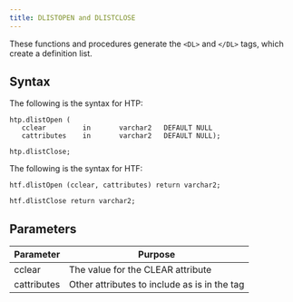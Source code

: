 ```yaml
---
title: DLISTOPEN and DLISTCLOSE
---
```


These functions and procedures generate the `<DL>` and `</DL>` tags, which create a definition list.

## Syntax

The following is the syntax for HTP:

```
htp.dlistOpen (
   cclear         in       varchar2   DEFAULT NULL
   cattributes    in       varchar2   DEFAULT NULL);

htp.dlistClose;
```

The following is the syntax for HTF:

```
htf.dlistOpen (cclear, cattributes) return varchar2;

htf.dlistClose return varchar2;
```

## Parameters

| Parameter | Purpose  |
| --------- | -------- |
| cclear | The value for the CLEAR attribute
| cattributes | Other attributes to include as is in the tag |
